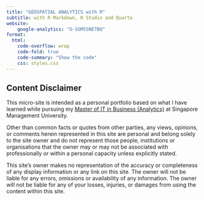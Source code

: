 ```yaml
---
title: "GEOSPATIAL ANALYTICS with R"
subtitle: with R Markdown, R Studio and Quarto
website: 
    google-analytics: "G-SGM5SNE7BQ"
format:
  html:
    code-overflow: wrap
    code-fold: true
    code-summary: "Show the code"
    css: styles.css
---
```


::: {.callout-caution collapse="true"}
## Content Disclaimer

This micro-site is intended as a personal portfolio based on what I have learned while pursuing my [Master of IT in Business (Analytics)](https://masters.smu.edu.sg/programme/master-of-it-in-business#programmeDetails-tab) at Singapore Management University.

Other than common facts or quotes from other parties, any views, opinions, or comments herein represented in this site are personal and belong solely to the site owner and do not represent those people, institutions or organisations that the owner may or may not be associated with professionally or within a personal capacity unless explicitly stated.

This site's owner makes no representation of the accuracy or completeness of any display information or any link on this site. The owner will not be liable for any errors, omissions or availability of any information. The owner will not be liable for any of your losses, injuries, or damages from using the content within this site.
:::
